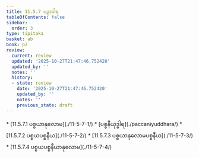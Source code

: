 ```yaml
---
title: 11.5.7 ပဉှာဝါရ
tableOfContents: false
sidebar:
  order: 3
type: tipitaka
basket: ab
book: p2
review:
  current: review
  updated: '2025-10-27T21:47:46.752420'
  updated_by: ''
  notes: ''
  history:
  - state: review
    date: '2025-10-27T21:47:46.752420'
    updated_by: ''
    notes: ''
    previous_state: draft
---
```



<ReviewStatus review={frontmatter.review} showDetails={true} />

<HypothesisAnnotation frontmatter={frontmatter} />

<DynamicBreadcrumb />



<TableOfContents book="p2" section="11.5.7">
* [11.5.7.1 ပစ္စယာနုလောမ](./11-5-7-1/)
* [ပစ္စနီယုဒ္ဓါရ](./paccaniyuddhara/)
* [11.5.7.2 ပစ္စယပစ္စနီယ](./11-5-7-2/)
* [11.5.7.3 ပစ္စယာနုလောမပစ္စနီယ](./11-5-7-3/)
* [11.5.7.4 ပစ္စယပစ္စနီယာနုလောမ](./11-5-7-4/)
</TableOfContents>